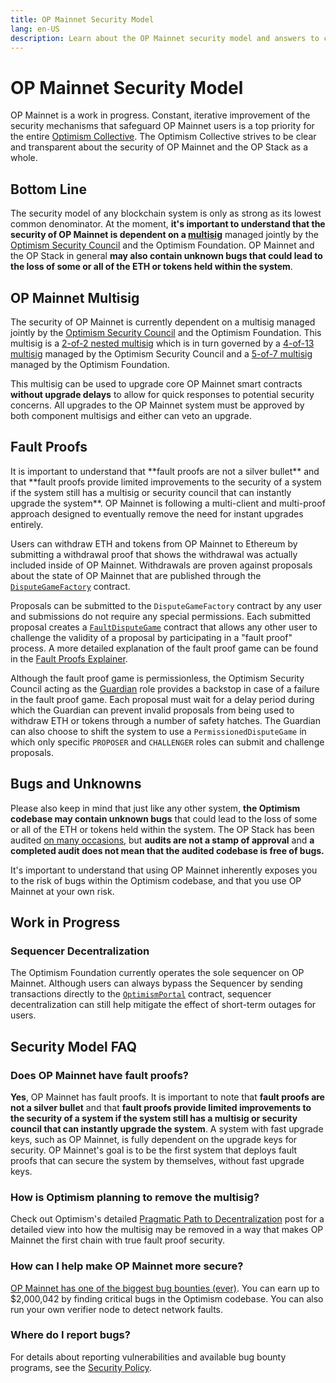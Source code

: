 ```yaml
---
title: OP Mainnet Security Model
lang: en-US
description: Learn about the OP Mainnet security model and answers to common questions.
---
```



# OP Mainnet Security Model

OP Mainnet is a work in progress.
Constant, iterative improvement of the security mechanisms that safeguard OP Mainnet users is a top priority for the entire [Optimism Collective](https://community.optimism.io/docs/governance/).
The Optimism Collective strives to be clear and transparent about the security of OP Mainnet and the OP Stack as a whole.

## Bottom Line

The security model of any blockchain system is only as strong as its lowest common denominator.
At the moment, **it's important to understand that the security of OP Mainnet is dependent on a [multisig](https://etherscan.io/address/0x5a0Aae59D09fccBdDb6C6CcEB07B7279367C3d2A)** managed jointly by the [Optimism Security Council](https://gov.optimism.io/t/intro-to-optimisms-security-council/6885) and the Optimism Foundation.
OP Mainnet and the OP Stack in general **may also contain unknown bugs that could lead to the loss of some or all of the ETH or tokens held within the system**.

## OP Mainnet Multisig

The security of OP Mainnet is currently dependent on a multisig managed jointly by the [Optimism Security Council](https://gov.optimism.io/t/intro-to-optimisms-security-council/6885) and the Optimism Foundation.
This multisig is a [2-of-2 nested multisig](https://etherscan.io/address/0x5a0Aae59D09fccBdDb6C6CcEB07B7279367C3d2A) which is in turn governed by a [4-of-13 multisig](https://etherscan.io/address/0xc2819DC788505Aac350142A7A707BF9D03E3Bd03) managed by the Optimism Security Council and a [5-of-7 multisig](https://etherscan.io/address/0x847B5c174615B1B7fDF770882256e2D3E95b9D92) managed by the Optimism Foundation.

This multisig can be used to upgrade core OP Mainnet smart contracts **without upgrade delays** to allow for quick responses to potential security concerns.
All upgrades to the OP Mainnet system must be approved by both component multisigs and either can veto an upgrade.

## Fault Proofs

<Callout>
  It is important to understand that **fault proofs are not a silver bullet** and that **fault proofs provide limited improvements to the security of a system if the system still has a multisig or security council that can instantly upgrade the system**.
  OP Mainnet is following a multi-client and multi-proof approach designed to eventually remove the need for instant upgrades entirely.
</Callout>

Users can withdraw ETH and tokens from OP Mainnet to Ethereum by submitting a withdrawal proof that shows the withdrawal was actually included inside of OP Mainnet.
Withdrawals are proven against proposals about the state of OP Mainnet that are published through the [`DisputeGameFactory`](https://github.com/ethereum-optimism/optimism/blob/363c5d7f4fb14180a0e2a28cc948fe2146f03dce/packages/contracts-bedrock/src/dispute/DisputeGameFactory.sol) contract.

Proposals can be submitted to the `DisputeGameFactory` contract by any user and submissions do not require any special permissions.
Each submitted proposal creates a [`FaultDisputeGame`](https://github.com/ethereum-optimism/optimism/blob/develop/packages/contracts-bedrock/src/dispute/FaultDisputeGame.sol) contract that allows any other user to challenge the validity of a proposal by participating in a "fault proof" process.
A more detailed explanation of the fault proof game can be found in the [Fault Proofs Explainer](/stack/protocol/fault-proofs/explainer).

Although the fault proof game is permissionless, the Optimism Security Council acting as the [Guardian](/chain/security/privileged-roles#guardian) role provides a backstop in case of a failure in the fault proof game.
Each proposal must wait for a delay period during which the Guardian can prevent invalid proposals from being used to withdraw ETH or tokens through a number of safety hatches.
The Guardian can also choose to shift the system to use a `PermissionedDisputeGame` in which only specific `PROPOSER` and `CHALLENGER` roles can submit and challenge proposals.

## Bugs and Unknowns

Please also keep in mind that just like any other system, **the Optimism codebase may contain unknown bugs** that could lead to the loss of some or all of the ETH or tokens held within the system.
The OP Stack has been audited [on many occasions](https://github.com/ethereum-optimism/optimism/tree/v1.1.4/technical-documents/security-reviews), but **audits are not a stamp of approval** and **a completed audit does not mean that the audited codebase is free of bugs.**

It's important to understand that using OP Mainnet inherently exposes you to the risk of bugs within the Optimism codebase, and that you use OP Mainnet at your own risk.

## Work in Progress

### Sequencer Decentralization

The Optimism Foundation currently operates the sole sequencer on OP Mainnet.
Although users can always bypass the Sequencer by sending transactions directly to the [`OptimismPortal`](https://github.com/ethereum-optimism/optimism/blob/5877ee24cc9aaef5848c1372e0e196707fb336a0/packages/contracts-bedrock/src/L1/OptimismPortal.sol) contract, sequencer decentralization can still help mitigate the effect of short-term outages for users.

## Security Model FAQ

### Does OP Mainnet have fault proofs?

**Yes**, OP Mainnet has fault proofs.
It is important to note that **fault proofs are not a silver bullet** and that **fault proofs provide limited improvements to the security of a system if the system still has a multisig or security council that can instantly upgrade the system**.
A system with fast upgrade keys, such as OP Mainnet, is fully dependent on the upgrade keys for security.
OP Mainnet's goal is to be the first system that deploys fault proofs that can secure the system by themselves, without fast upgrade keys.

### How is Optimism planning to remove the multisig?

Check out Optimism's detailed [Pragmatic Path to Decentralization](https://web.archive.org/web/20230331065342/https://medium.com/ethereum-optimism/our-pragmatic-path-to-decentralization-cb5805ca43c1) post for a detailed view into how the multisig may be removed in a way that makes OP Mainnet the first chain with true fault proof security.

### How can I help make OP Mainnet more secure?

[OP Mainnet has one of the biggest bug bounties (ever)](/chain/security/security-policy).
You can earn up to $2,000,042 by finding critical bugs in the Optimism codebase.
You can also run your own verifier node to detect network faults.

### Where do I report bugs?

For details about reporting vulnerabilities and available bug bounty programs, see the [Security Policy](/chain/security/security-policy).
